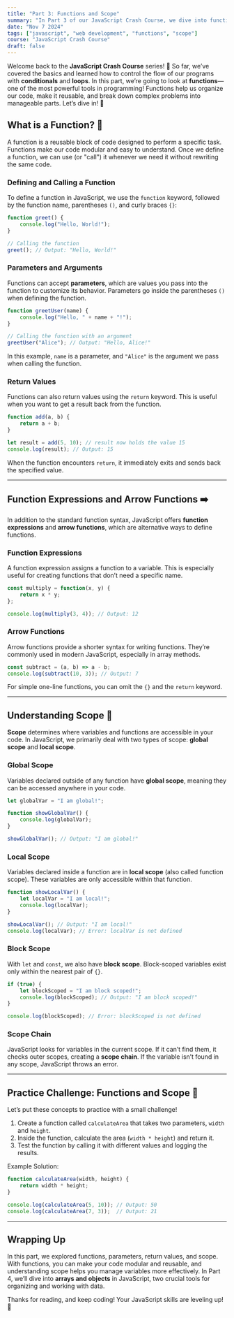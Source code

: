 ```yaml
---
title: "Part 3: Functions and Scope"
summary: "In Part 3 of our JavaScript Crash Course, we dive into functions, parameters, return values, and scope, giving you essential tools to organize and reuse code effectively."
date: "Nov 7 2024"
tags: ["javascript", "web development", "functions", "scope"]
course: "JavaScript Crash Course"
draft: false
---
```


Welcome back to the **JavaScript Crash Course** series! 🎉 So far, we’ve covered the basics and learned how to control the flow of our programs with **conditionals** and **loops**. In this part, we’re going to look at **functions**—one of the most powerful tools in programming! Functions help us organize our code, make it reusable, and break down complex problems into manageable parts. Let’s dive in! 🚀

## What is a Function? 🤔

A function is a reusable block of code designed to perform a specific task. Functions make our code modular and easy to understand. Once we define a function, we can use (or "call") it whenever we need it without rewriting the same code.

### Defining and Calling a Function

To define a function in JavaScript, we use the `function` keyword, followed by the function name, parentheses `()`, and curly braces `{}`:

```javascript
function greet() {
    console.log("Hello, World!");
}

// Calling the function
greet(); // Output: "Hello, World!"
```

### Parameters and Arguments

Functions can accept **parameters**, which are values you pass into the function to customize its behavior. Parameters go inside the parentheses `()` when defining the function.

```javascript
function greetUser(name) {
    console.log("Hello, " + name + "!");
}

// Calling the function with an argument
greetUser("Alice"); // Output: "Hello, Alice!"
```

In this example, `name` is a parameter, and `"Alice"` is the argument we pass when calling the function.

### Return Values

Functions can also return values using the `return` keyword. This is useful when you want to get a result back from the function.

```javascript
function add(a, b) {
    return a + b;
}

let result = add(5, 10); // result now holds the value 15
console.log(result); // Output: 15
```

When the function encounters `return`, it immediately exits and sends back the specified value.

---

## Function Expressions and Arrow Functions ➡️

In addition to the standard function syntax, JavaScript offers **function expressions** and **arrow functions**, which are alternative ways to define functions.

### Function Expressions

A function expression assigns a function to a variable. This is especially useful for creating functions that don’t need a specific name.

```javascript
const multiply = function(x, y) {
    return x * y;
};

console.log(multiply(3, 4)); // Output: 12
```

### Arrow Functions

Arrow functions provide a shorter syntax for writing functions. They’re commonly used in modern JavaScript, especially in array methods.

```javascript
const subtract = (a, b) => a - b;
console.log(subtract(10, 3)); // Output: 7
```

For simple one-line functions, you can omit the `{}` and the `return` keyword.

---

## Understanding Scope 🧩

**Scope** determines where variables and functions are accessible in your code. In JavaScript, we primarily deal with two types of scope: **global scope** and **local scope**.

### Global Scope

Variables declared outside of any function have **global scope**, meaning they can be accessed anywhere in your code.

```javascript
let globalVar = "I am global!";

function showGlobalVar() {
    console.log(globalVar);
}

showGlobalVar(); // Output: "I am global!"
```

### Local Scope

Variables declared inside a function are in **local scope** (also called function scope). These variables are only accessible within that function.

```javascript
function showLocalVar() {
    let localVar = "I am local!";
    console.log(localVar);
}

showLocalVar(); // Output: "I am local!"
console.log(localVar); // Error: localVar is not defined
```

### Block Scope

With `let` and `const`, we also have **block scope**. Block-scoped variables exist only within the nearest pair of `{}`.

```javascript
if (true) {
    let blockScoped = "I am block scoped!";
    console.log(blockScoped); // Output: "I am block scoped!"
}

console.log(blockScoped); // Error: blockScoped is not defined
```

### Scope Chain

JavaScript looks for variables in the current scope. If it can’t find them, it checks outer scopes, creating a **scope chain**. If the variable isn’t found in any scope, JavaScript throws an error.

---

## Practice Challenge: Functions and Scope 🎲

Let’s put these concepts to practice with a small challenge!

1. Create a function called `calculateArea` that takes two parameters, `width` and `height`.
2. Inside the function, calculate the area (`width * height`) and return it.
3. Test the function by calling it with different values and logging the results.

Example Solution:

```javascript
function calculateArea(width, height) {
    return width * height;
}

console.log(calculateArea(5, 10)); // Output: 50
console.log(calculateArea(7, 3));  // Output: 21
```

---

## Wrapping Up

In this part, we explored functions, parameters, return values, and scope. With functions, you can make your code modular and reusable, and understanding scope helps you manage variables more effectively. In Part 4, we’ll dive into **arrays and objects** in JavaScript, two crucial tools for organizing and working with data.

Thanks for reading, and keep coding! Your JavaScript skills are leveling up! 🚀
